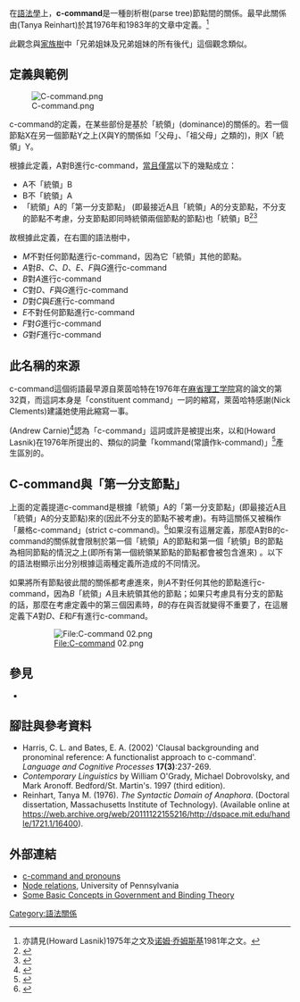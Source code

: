 {{NotChineseTitle|time=2019-01-19}}
{{lowercase}}

在[[語法學|語法學]]上，'''c-command'''是一種剖析樹(parse tree)節點間的關係。最早此關係由{{tsl|en|Tanya Reinhart|譚雅·萊茵哈特}}(Tanya Reinhart)於其1976年和1983年的文章中定義。<ref>亦請見{{tsl|en|Howard Lasnik|霍華德·拉斯尼克}}(Howard Lasnik)1975年之文及[[诺姆·乔姆斯基|诺姆·乔姆斯基]]1981年之文。</ref>

此觀念與[[家族樹|家族樹]]中「兄弟姐妹及兄弟姐妹的所有後代」這個觀念類似。

==定義與範例==
[[File:C-command.png|right]]

c-command的定義，在某些部份是基於「統領」(dominance)的關係的。若一個節點X在另一個節點Y之上(X與Y的關係如「父母」、「祖父母」之類的)，則X「統領」Y。

根據此定義，A對B進行c-command，[[當且僅當|當且僅當]]以下的幾點成立：
*A不「統領」B
*B不「統領」A
*「統領」A的「第一分支節點」<!--first branching node that dominates A-->(即最接近A且「統領」A的分支節點，不分支的節點不考慮，分支節點即同時統領兩個節點的節點)也「統領」B<ref name="c-command def Haegeman">{{cite book
| last = Haegeman
| first = Liliane
| title = Introduction to Government and Binding Theory
| url = https://archive.org/details/introductiontogo00haeg
| page = [https://archive.org/details/introductiontogo00haeg/page/147 147]
| edition = 2nd
| publisher = Blackwell Publishing
| location = Oxford
| year = 1994
}}</ref><ref name="c-command def Carnie">{{cite book
| last = Carnie
| first = Andrew
| title = Syntax: A Generative Introduction
| page = 75
| edition = 1st
| publisher = Blackwell Publishing
| location = Oxford
| year = 2002
}}</ref>

故根據此定義，在右圖的語法樹中，
* ''M''不對任何節點進行c-command，因為它「統領」其他的節點。
* ''A''對''B''、''C''、''D''、''E''、''F''與''G''進行c-command
* ''B''對''A''進行c-command
* ''C''對''D''、''F''與''G''進行c-command
* ''D''對''C''與''E''進行c-command
* ''E''不對任何節點進行c-command
* ''F''對''G''進行c-command
* ''G''對''F''進行c-command

==此名稱的來源==
c-command這個術語最早源自萊茵哈特在1976年在[[麻省理工学院|麻省理工学院]]寫的論文的第32頁，而這詞本身是「constituent command」一詞的縮寫，萊茵哈特感謝{{tsl|en|Nick Clements|尼克·克雷門特}}(Nick Clements)建議她使用此縮寫一事。

{{tsl|en|Andrew Carnie|安德魯·卡爾尼}}(Andrew Carnie)<ref name="Carnie etym">{{cite book
| last = Carnie
| first = Andrew
| title = Syntax: A Generative Introduction
| page = 77
| edition = 1st
| publisher = Blackwell Publishing
| location = Oxford
| year = 2002
}}</ref>認為「c-command」這詞或許是被提出來，以和{{tsl|en|Howard Lasnik|霍華德·拉斯尼克}}(Howard Lasnik)在1976年所提出的、類似的詞彙「kommand(常讀作k-command)」<ref name="k-command">{{cite web
| url = http://web.mit.edu/ekeshet/www/Papers/phase.pdf
| last = Keshet
| first = Ezra
| title = 24.952 Syntax Squib
| publisher = MIT
| date = 2004-05-20
| accessdate = 2011-09-27
| archive-date = 2008-07-26
| archive-url = https://web.archive.org/web/20080726154816/http://web.mit.edu/ekeshet/www/Papers/phase.pdf
| dead-url = no
}}</ref>產生區別的。

==C-command與「第一分支節點」==
上面的定義提道c-command是根據「統領」A的「第一分支節點」(即最接近A且「統領」A的分支節點)來的(因此不分支的節點不被考慮)。有時這關係又被稱作「嚴格c-command」(strict c-command)。<ref name="Haegeman strict">{{cite book
| last = Haegeman
| first = Liliane
| title = Introduction to Government and Binding Theory
| url = https://archive.org/details/introductiontogo00haeg
| page = [https://archive.org/details/introductiontogo00haeg/page/137 137]
| edition = 2nd
| publisher = Blackwell Publishing
| location = Oxford
| year = 1994
}}</ref>如果沒有這層定義，那麼A對B的c-command的關係就會限制於第一個「統領」A的節點和第一個「統領」B的節點為相同節點的情況之上(即所有第一個統領某節點的節點都會被包含進來)<!--Without this specification, c-command would be limited to cases in which the first node of any sort dominating A also dominates B. -->。以下的語法樹顯示出分別根據這兩種定義所造成的不同情況。

如果將所有節點彼此間的關係都考慮進來，則''A''不對任何其他的節點進行c-command，因為''B''「統領」''A''且未統領其他的節點；如果只考慮具有分支的節點的話，那麼在考慮定義中的第三個因素時，''B''的存在與否就變得不重要了，在這層定義下''A''對''D''、''E''和''F''有進行c-command。

:[[File:C-command_02.png|File:C-command 02.png]]

==參見==
*{{tsl|en|m-command}}

==腳註與參考資料==
{{reflist}}
* Harris, C. L. and Bates, E. A. (2002) 'Clausal backgrounding and pronominal reference: A functionalist approach to c-command'. ''Language and Cognitive Processes'' '''17(3)''':237-269.
* ''Contemporary Linguistics'' by William O'Grady, Michael Dobrovolsky, and Mark Aronoff. Bedford/St. Martin's.  1997 (third edition).
* Reinhart, Tanya M.  (1976). ''The Syntactic Domain of Anaphora''. (Doctoral dissertation, Massachusetts Institute of Technology).   (Available online at https://web.archive.org/web/20111122155216/http://dspace.mit.edu/handle/1721.1/16400).

==外部連結==
* [http://www.ling.upenn.edu/courses/Fall_1999/ling550/ch1.html c-command and pronouns]{{Wayback|url=http://www.ling.upenn.edu/courses/Fall_1999/ling550/ch1.html |date=20110926214437 }}
* [http://www.ling.upenn.edu/~beatrice/syntax-textbook/box-nodes.html Node relations]{{Wayback|url=http://www.ling.upenn.edu/~beatrice/syntax-textbook/box-nodes.html |date=20110926214449 }}, University of Pennsylvania
* [http://www.criticism.com/linguistics/govt-binding-basics1.php Some Basic Concepts in Government and Binding Theory]{{Wayback|url=http://www.criticism.com/linguistics/govt-binding-basics1.php |date=20110927111748 }}

{{DEFAULTSORT:C-Command}}
[[Category:語法關係|Category:語法關係]]